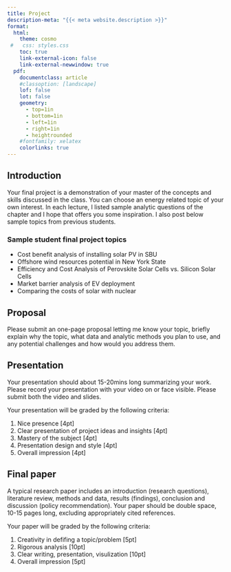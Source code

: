 ```yaml
---
title: Project
description-meta: "{{< meta website.description >}}"
format: 
  html: 
    theme: cosmo
 #   css: styles.css
    toc: true
    link-external-icon: false
    link-external-newwindow: true
  pdf: 
    documentclass: article
    #classoption: [landscape]
    lof: false
    lot: false
    geometry:
      - top=1in
      - bottom=1in
      - left=1in
      - right=1in
      - heightrounded
    #fontfamily: xelatex
    colorlinks: true
---
```


## Introduction

Your final project is a demonstration of your master of the concepts and skills discussed in the class. You can choose an energy related topic of your own interest. In each lecture, I listed sample analytic questions of the chapter and I hope that offers you some inspiration. I also post below sample topics from previous students.

### Sample student final project topics

- Cost benefit analysis of installing solar PV in SBU\
- Offshore wind resources potential in New York State\
- Efficiency and Cost Analysis of Perovskite Solar Cells vs. Silicon Solar Cells\
- Market barrier analysis of EV deployment\
- Comparing the costs of solar with nuclear


## Proposal

Please submit an one-page proposal letting me know your topic, briefly explain why the topic, what data and analytic methods you plan to use, and any potential challenges and how would you address them.


## Presentation

Your presentation should about 15-20mins long summarizing your work. Please record your presentation with your video on or face visible. Please submit both the video and slides.

Your presentation will be graded by the following criteria:

1. Nice presence [4pt]\
2. Clear presentation of project ideas and insights [4pt]\
3. Mastery of the subject [4pt]\
4. Presentation design and style [4pt]\
5. Overall impression [4pt]\


## Final paper

A typical research paper includes an introduction (research questions), literature review, methods and data, results (findings), conclusion and discussion (policy recommendation). Your paper should be double space, 10-15 pages long, excluding appropriately cited references. 

Your paper will be graded by the following criteria:

1. Creativity in defifing a topic/problem [5pt]\
2. Rigorous analysis [10pt]\
3. Clear writing, presentation, visulization [10pt]\
4. Overall impression [5pt]\
